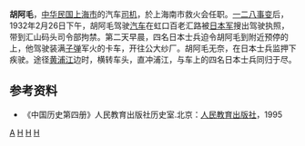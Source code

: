 '''胡阿毛'''{{BD|？||1932年|2月27日|}}，[[中华民国|中华民国]][[上海市|上海市]]的汽车[[司机|司机]]，於上海南市救火会任职。[[一二八事变|一二八事变]]后，1932年2月26日下午，胡阿毛驾驶[[汽车|汽车]]在虹口百老汇路被[[日本军|日本军]]搜出驾驶执照，带到汇山码头司令部拘禁。第二天早晨，四名日本士兵迫令胡阿毛到附近预停的上，他驾驶装满[[子弹|子弹]]军火的卡车，开往公大纱厂。胡阿毛无奈，在日本士兵监押下疾驶。途径[[黄浦江|黄浦江]]边时，横转车头，直冲浦江，与车上的四名日本士兵同归于尽。
==参考资料==
* 《中国历史第四册》人民教育出版社历史室.北京：[[人民教育出版社|人民教育出版社]]，1995
[[Category:胡姓|A]]
[[Category:上海人|H]]
[[Category:中華民國大陸時期自殺者|H]]
[[Category:抗日人物|H]]
